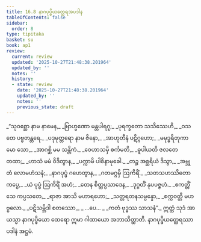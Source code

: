 ```yaml
---
title: 16.8 နာဂပုပ္ဖိယတ္ထေရအပဒါန
tableOfContents: false
sidebar:
  order: 8
type: tipitaka
basket: su
book: ap1
review:
  current: review
  updated: '2025-10-27T21:48:38.201964'
  updated_by: ''
  notes: ''
  history:
  - state: review
    date: '2025-10-27T21:48:38.201964'
    updated_by: ''
    notes: ''
    previous_state: draft
---
```



<ReviewStatus review={frontmatter.review} showDetails={true} />

<HypothesisAnnotation frontmatter={frontmatter} />

<DynamicBreadcrumb />

<Division number="39" book="ap1" e="ch" v="20" p="198">

<Paragraph number="2405" type="verses" book="ap1">
_“သုဝစ္ဆော နာမ နာမေန,_  
_ဗြာဟ္မဏော မန္တပါရဂူ;_  
_ပုရက္ခတော သသိဿေဟိ,_  
_ဝသတေ ပဗ္ဗတန္တရေ._  

</Paragraph>

</Division>
<Division number="40" book="ap1" e="ch" v="20" p="198">

<Paragraph number="2406" type="verses" book="ap1">
_ပဒုမုတ္တရော နာမ ဇိနော,_  
_အာဟုတီနံ ပဋိဂ္ဂဟော;_  
_မမုဒ္ဓရိတုကာမော သော,_  
_အာဂစ္ဆိ မမ သန္တိကံ._  

</Paragraph>

</Division>
<Division number="41" book="ap1" e="ch" v="20" p="198">

<Paragraph number="2407" type="verses" book="ap1">
_ဝေဟာသမှိ စင်္ကမတိ,_  
_ဓူပါယတိ ဇလတေ တထာ;_  
_ဟာသံ မမံ ဝိဒိတွာန,_  
_ပက္ကာမိ ပါစိနာမုခေါ._  

</Paragraph>

</Division>
<Division number="42" book="ap1" e="ch" v="20" p="198">

<Paragraph number="2408" type="verses" book="ap1">
_တဉ္စ အစ္ဆရိယံ ဒိသွာ,_  
_အဗ္ဘုတံ လောမဟံသနံ;_  
_နာဂပုပ္ဖံ ဂဟေတွာန,_  
_ဂတမဂ္ဂမှိ ဩကိရိံ._  

</Paragraph>

</Division>
<Division number="43" book="ap1" e="ch" v="20" p="198">

<Paragraph number="2409" type="verses" book="ap1">
_သတသဟဿိတော ကပ္ပေ,_  
_ယံ ပုပ္ဖံ ဩကိရိံ အဟံ;_  
_တေန စိတ္တပ္ပသာဒေန,_  
_ဒုဂ္ဂတိံ နုပပဇ္ဇဟံ._  

</Paragraph>

</Division>
<Division number="44" book="ap1" e="ch" v="20" p="198">

<Paragraph number="2410" type="verses" book="ap1">
_ဧကတ္တိံသေ ကပ္ပသတေ,_  
_ရာဇာ အာသိ မဟာရဟော;_  
_သတ္တရတနသမ္ပန္နော,_  
_စက္ကဝတ္တီ မဟဗ္ဗလော._  

</Paragraph>

</Division>
<Division number="45" book="ap1" e="ch" v="20" p="198">

<Paragraph number="2411" type="verses" book="ap1">
_ပဋိသမ္ဘိဒါ စတဿော,_  
_ …ပေ… _  
_ကတံ ဗုဒ္ဓဿ သာသနံ”._  

</Paragraph>

<Paragraph number="2412" book="ap1">
ဣတ္ထံ သုဒံ အာယသ္မာ နာဂပုပ္ဖိယော ထေရော ဣမာ ဂါထာယော အဘာသိတ္ထာတိ.

</Paragraph>
</Division>

<Paragraph number="2413" type="center" book="ap1">
နာဂပုပ္ဖိယတ္ထေရဿာပဒါနံ အဋ္ဌမံ.
</Paragraph>
